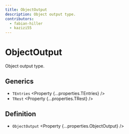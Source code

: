 ```yaml
---
title: ObjectOutput
description: Object output type.
contributors:
  - fabian-hiller
  - kazizi55
---
```



# ObjectOutput

Object output type.

## Generics

- `TEntries` <Property {...properties.TEntries} />
- `TRest` <Property {...properties.TRest} />

## Definition

- `ObjectOutput` <Property {...properties.ObjectOutput} />
